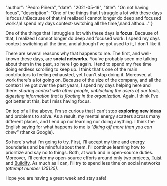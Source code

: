 
  "author": "Pedro Piñera",
  "date": "2021-05-19",
  "title": "On not having focus",
  "description": "One of the things that I struggle a lot with these days is focus.\nBecause of that,\nI realized I cannot longer do deep and focused work.\nI spend my days context-switching all the time,\nand althou..."
}




One of the things that I struggle a lot with these days is **focus**.
Because of that,
I realized I cannot longer do deep and focused work.
I spend my days context-switching all the time,
and although I've got used to it,
I don't like it.

There are several reasons why that happens to me.
The first,
and well-known these days,
are **social networks**.
You've probably seen me talking about them in the past,
so here I go again.
I tend to spend my free time doing endless scrolling to keep up.
I think that's one of the main contributors to feeling exhausted,
yet I can't stop doing it.
Moreover,
at work there's a lot going on.
Because of the size of the company,
and all the context I've got over the past years,
I spend my days helping here and there:
_sharing context with other people,
unblocking the users of our tools,
digesting information that is floating in the organization._
Again,
I think I've got better at this,
but I miss having focus.

On top of all the above,
I'm so curious that I can't stop **exploring new ideas** and problems to solve.
As a result,
my mental energy scatters across many different places,
and I end up nor learning nor doing anything.
I think the English saying for what happens to me is _"Biting off more than you can chew"_ (thanks Google).

So here's what I'm going to try.
First,
I'll accept my time and energy boundaries and be mindful about them.
I'll continue learning how to prioritize and say no to things.
Both, at work and in open-source duties.
Moreover,
I'll center my open-source efforts around only two projects,
[Tuist](https://tuist.io) and [Buildify](https://buildify.com).
As much as I can, I'll try to spend less time on social networks _(attempt number 125125)_.

Hope you are having a great week and stay safe!

    